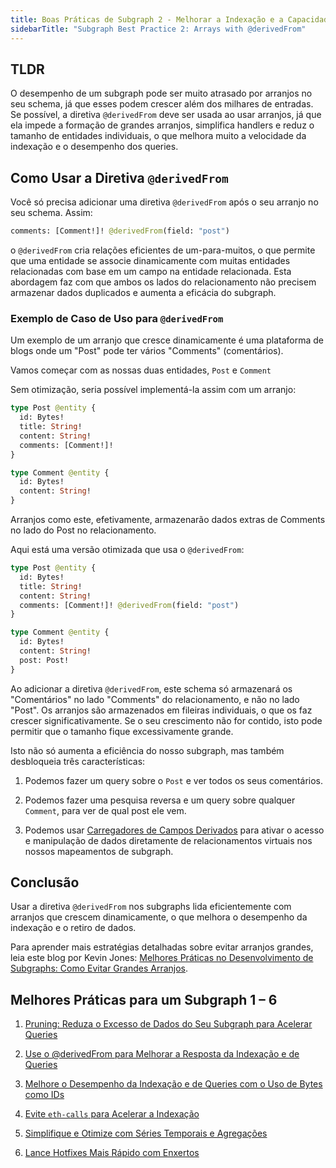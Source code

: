 ```yaml
---
title: Boas Práticas de Subgraph 2 - Melhorar a Indexação e a Capacidade de Resposta de Queries com @derivedFrom
sidebarTitle: "Subgraph Best Practice 2: Arrays with @derivedFrom"
---
```


## TLDR

O desempenho de um subgraph pode ser muito atrasado por arranjos no seu schema, já que esses podem crescer além dos milhares de entradas. Se possível, a diretiva `@derivedFrom` deve ser usada ao usar arranjos, já que ela impede a formação de grandes arranjos, simplifica handlers e reduz o tamanho de entidades individuais, o que melhora muito a velocidade da indexação e o desempenho dos queries.

## Como Usar a Diretiva `@derivedFrom`

Você só precisa adicionar uma diretiva `@derivedFrom` após o seu arranjo no seu schema. Assim:

```graphql
comments: [Comment!]! @derivedFrom(field: "post")
```

o `@derivedFrom` cria relações eficientes de um-para-muitos, o que permite que uma entidade se associe dinamicamente com muitas entidades relacionadas com base em um campo na entidade relacionada. Esta abordagem faz com que ambos os lados do relacionamento não precisem armazenar dados duplicados e aumenta a eficácia do subgraph.

### Exemplo de Caso de Uso para `@derivedFrom`

Um exemplo de um arranjo que cresce dinamicamente é uma plataforma de blogs onde um "Post" pode ter vários "Comments" (comentários).

Vamos começar com as nossas duas entidades, `Post` e `Comment`

Sem otimização, seria possível implementá-la assim com um arranjo:

```graphql
type Post @entity {
  id: Bytes!
  title: String!
  content: String!
  comments: [Comment!]!
}

type Comment @entity {
  id: Bytes!
  content: String!
}
```

Arranjos como este, efetivamente, armazenarão dados extras de Comments no lado do Post no relacionamento.

Aqui está uma versão otimizada que usa o `@derivedFrom`:

```graphql
type Post @entity {
  id: Bytes!
  title: String!
  content: String!
  comments: [Comment!]! @derivedFrom(field: "post")
}

type Comment @entity {
  id: Bytes!
  content: String!
  post: Post!
}
```

Ao adicionar a diretiva `@derivedFrom`, este schema só armazenará os "Comentários" no lado "Comments" do relacionamento, e não no lado "Post". Os arranjos são armazenados em fileiras individuais, o que os faz crescer significativamente. Se o seu crescimento não for contido, isto pode permitir que o tamanho fique excessivamente grande.

Isto não só aumenta a eficiência do nosso subgraph, mas também desbloqueia três características:

1. Podemos fazer um query sobre o `Post` e ver todos os seus comentários.

2. Podemos fazer uma pesquisa reversa e um query sobre qualquer `Comment`, para ver de qual post ele vem.

3. Podemos usar [Carregadores de Campos Derivados](/subgraphs/developing/creating/graph-ts/api/#looking-up-derived-entities) para ativar o acesso e manipulação de dados diretamente de relacionamentos virtuais nos nossos mapeamentos de subgraph.

## Conclusão

Usar a diretiva `@derivedFrom` nos subgraphs lida eficientemente com arranjos que crescem dinamicamente, o que melhora o desempenho da indexação e o retiro de dados.

Para aprender mais estratégias detalhadas sobre evitar arranjos grandes, leia este blog por Kevin Jones: [Melhores Práticas no Desenvolvimento de Subgraphs: Como Evitar Grandes Arranjos](https://thegraph.com/blog/improve-subgraph-performance-avoiding-large-arrays/).

## Melhores Práticas para um Subgraph 1 – 6

1. [Pruning: Reduza o Excesso de Dados do Seu Subgraph para Acelerar Queries](/subgraphs/cookbook/pruning/)

2. [Use o @derivedFrom para Melhorar a Resposta da Indexação e de Queries](/subgraphs/cookbook/derivedfrom/)

3. [Melhore o Desempenho da Indexação e de Queries com o Uso de Bytes como IDs](/subgraphs/cookbook/immutable-entities-bytes-as-ids/)

4. [Evite `eth-calls` para Acelerar a Indexação](/subgraphs/cookbook/avoid-eth-calls/)

5. [Simplifique e Otimize com Séries Temporais e Agregações](/subgraphs/cookbook/timeseries/)

6. [Lance Hotfixes Mais Rápido com Enxertos](/subgraphs/cookbook/grafting-hotfix/)
